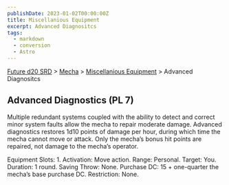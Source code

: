 ```yaml
---
publishDate: 2023-01-02T00:00:00Z
title: Miscellanious Equipment
excerpt: Advanced Diagnositcs
tags:
  - markdown
  - conversion
  - Astro
---
```






[Future d20 SRD](/#futureD20) > [Mecha](future-d20-srd-mecha-index) > [Miscellanious Equipment](future-d20-srd-mecha-miscellanious-equipment-index) > Advanced Diagnositcs




## Advanced Diagnostics (PL 7)


Multiple redundant systems coupled with the ability to detect and correct minor system faults allow the mecha to repair moderate damage. Advanced diagnostics restores 1d10 points of damage per hour, during which time the mecha cannot move or attack. Only the mecha’s bonus hit points are repaired, not damage to the mecha’s operator.



Equipment Slots: 1.
Activation: Move action.
Range: Personal.
Target: You.
Duration: 1 round.
Saving Throw: None.
Purchase DC: 15 + one-quarter the mecha’s base purchase DC.
Restriction: None.



